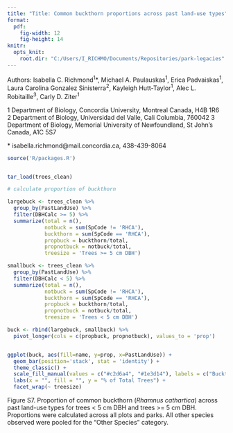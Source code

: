 ```yaml
---
title: "Title: Common buckthorn proportions across past land-use types"
format:
  pdf:
    fig-width: 12
    fig-height: 14
knitr:
  opts_knit:
    root.dir: "C:/Users/I_RICHMO/Documents/Repositories/park-legacies"
---
```


Authors: Isabella C. Richmond^1^\*, Michael A. Paulauskas^1^, Erica Padvaiskas^1^, Laura Carolina Gonzalez Sinisterra^2^, Kayleigh Hutt-Taylor^1^, Alec L. Robitaille^3^, Carly D. Ziter^1^

1 Department of Biology, Concordia University, Montreal Canada, H4B 1R6\
2 Department of Biology, Universidad del Valle, Cali Columbia, 760042 3 Department of Biology, Memorial University of Newfoundland, St John's Canada, A1C 5S7

\* isabella.richmond\@mail.concordia.ca, 438-439-8064

```r
source('R/packages.R')


tar_load(trees_clean)
```

```r
# calculate proportion of buckthorn 

largebuck <- trees_clean %>% 
  group_by(PastLandUse) %>% 
  filter(DBHCalc >= 5) %>% 
  summarize(total = n(),
            notbuck = sum(SpCode != 'RHCA'),
            buckthorn = sum(SpCode == 'RHCA'),
            propbuck = buckthorn/total,
            propnotbuck = notbuck/total,
            treesize = 'Trees >= 5 cm DBH')

smallbuck <- trees_clean %>% 
  group_by(PastLandUse) %>% 
  filter(DBHCalc < 5) %>% 
  summarize(total = n(),
            notbuck = sum(SpCode != 'RHCA'),
            buckthorn = sum(SpCode == 'RHCA'),
            propbuck = buckthorn/total,
            propnotbuck = notbuck/total,
            treesize = 'Trees < 5 cm DBH')

buck <- rbind(largebuck, smallbuck) %>% 
  pivot_longer(cols = c(propbuck, propnotbuck), values_to = 'prop')


ggplot(buck, aes(fill=name, y=prop, x=PastLandUse)) + 
  geom_bar(position='stack', stat = 'identity') + 
  theme_classic() + 
  scale_fill_manual(values = c("#c2d6a4", "#1e3d14"), labels = c("Buckthorn", "Other Species")) +
  labs(x = "", fill = "", y = "% of Total Trees") + 
  facet_wrap(~ treesize)

```

Figure S7. Proportion of common buckthorn (*Rhamnus cathartica*) across past land-use types for trees < 5 cm DBH and trees >= 5 cm DBH. Proportions were calculated across all plots and parks. All other species observed were pooled for the "Other Species" category.